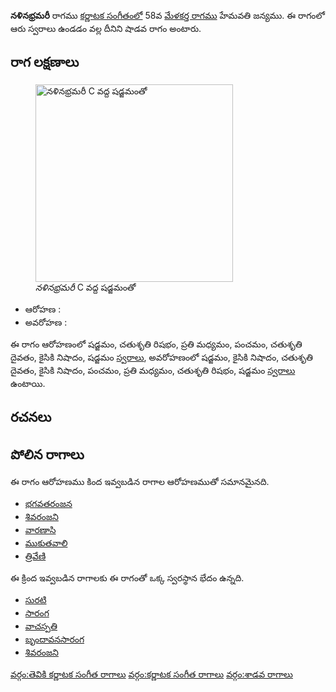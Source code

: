 {{Infobox ragam
	| name          	= నళినభ్రమరీ
	| synonym	    	= 
	| mela          	= 
	| chakra        	= 
	| janaka        	= 
	| type          	= శాడవ
	| arohanam      	= {{svaraC|S|R2|M2|P|D2|N2|S'}} 
	| avarohanam    	= {{svaraC|S'|N2|D2|N2|P|M2|R2|S}}
	| jeeva         	=
	| chhaya        	=
	| nyasa         	=
	| vishesha      	= 
	| equivalent  		= 
}}
{{కర్ణాటక సంగీత రాగాలు}}
'''నళినభ్రమరీ''' రాగము [[కర్ణాటక సంగీతం]]లో 58వ [[మేళకర్త రాగము]] హేమవతి జన్యము.  ఈ రాగంలో ఆరు స్వరాలు ఉండడం వల్ల దీనిని షాడవ రాగం అంటారు.


==రాగ లక్షణాలు==
[[Image:nalinabhramari_kb2wiki.png|thumb|right|316px|''నళినభ్రమరీ'' C వద్ద షడ్జమంతో]]

* ఆరోహణ : {{svaraC|S|R2|M2|P|D2|N2|S'}} 
* అవరోహణ : {{svaraC|S'|N2|D2|N2|P|M2|R2|S}}

ఈ రాగం ఆరోహణంలో షడ్జమం, చతుశృతి రిషభం, ప్రతి మధ్యమం, పంచమం, చతుశృతి దైవతం, కైసికి నిషాదం, షడ్జమం [[స్వరాలు]], అవరోహణంలో షడ్జమం, కైసికి నిషాదం, చతుశృతి దైవతం, కైసికి నిషాదం, పంచమం, ప్రతి మధ్యమం, చతుశృతి రిషభం, షడ్జమం [[స్వరాలు]] ఉంటాయి.

==రచనలు==



==పోలిన రాగాలు==
ఈ రాగం ఆరోహణము కింద ఇవ్వబడిన రాగాల ఆరోహణముతో సమానమైనది.
* [[భగవతరంజన]]
* [[శివరంజని]]
* [[వారణాసి]]
* [[ముకుతవాలి]]
* [[త్రివేణి]]

ఈ క్రింద ఇవ్వబడిన రాగాలకు ఈ రాగంతో ఒక్క స్వరస్థాన భేదం ఉన్నది.
* [[సురటి]]
* [[సారంగ]]
* [[వాచస్పతి]]
* [[ బృందావనసారంగ]]
* [[శివరంజని]]



[[వర్గం:తెవికి కర్ణాటక సంగీత రాగాలు]]
[[వర్గం:కర్ణాటక సంగీత రాగాలు]]
[[వర్గం:శాడవ రాగాలు]]